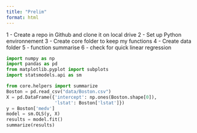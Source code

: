 ```yaml
---
title: "Prelim"
format: html
---
```


1 - Create a repo in Github and clone it on local drive
2 - Set up Python environnement
3 - Create core folder to keep my functions
4 - Create data folder
5 - function summarise
6 - check for quick linear regression


```python
import numpy as np
import pandas as pd
from matplotlib.pyplot import subplots
import statsmodels.api as sm

```


```python
from core.helpers import summarize
Boston = pd.read_csv("data/Boston.csv")
X = pd.DataFrame({'intercept': np.ones(Boston.shape[0]),
                  'lstat': Boston['lstat']})
y = Boston['medv']
model = sm.OLS(y, X)
results = model.fit()
summarize(results)
```